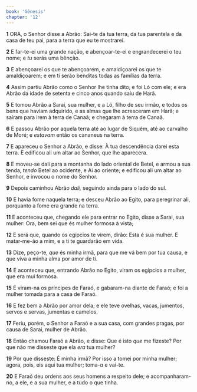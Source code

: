 ```yaml
---
book: 'Gênesis'
chapter: '12'
---
```


**1** ORA, o Senhor disse a Abrão: Sai-te da tua terra, da tua parentela e da casa de teu pai, para a terra que eu te mostrarei.

**2** E far-te-ei uma grande nação, e abençoar-te-ei e engrandecerei o teu nome; e _tu_ serás uma bênção.

**3** E abençoarei os que te abençoarem, e amaldiçoarei os que te amaldiçoarem; e em ti serão benditas todas as famílias da terra.

**4** Assim partiu Abrão como o Senhor lhe tinha dito, e foi Ló com ele; e era Abrão da idade de setenta e cinco anos quando saiu de Harã.

**5** E tomou Abrão a Sarai, sua mulher, e a Ló, filho de seu irmão, e todos os bens que haviam adquirido, e as almas que lhe acresceram em Harã; e saíram para irem à terra de Canaã; e chegaram à terra de Canaã.

**6** E passou Abrão por aquela terra até ao lugar de Siquém, até ao carvalho de Moré; e _estavam_ então os cananeus na terra.

**7** E apareceu o Senhor a Abrão, e disse: À tua descendência darei esta terra. E edificou ali um altar ao Senhor, que lhe aparecera.

**8** E moveu-se dali para a montanha do lado oriental de Betel, e armou a sua tenda, _tendo_ Betel ao ocidente, e Ai ao oriente; e edificou ali um altar ao Senhor, e invocou o nome do Senhor.

**9** Depois caminhou Abrão _dali,_ seguindo ainda para o lado do sul.

**10** E havia fome naquela terra; e desceu Abrão ao Egito, para peregrinar ali, porquanto a fome era grande na terra.

**11** E aconteceu que, chegando ele para entrar no Egito, disse a Sarai, sua mulher: Ora, bem sei que és mulher formosa à vista;

**12** E será que, quando os egípcios te virem, dirão: Esta é sua mulher. E matar-me-ão a mim, e a ti te guardarão em vida.

**13** Dize, peço-te, _que_ és minha irmã, para que me vá bem por tua causa, e que viva a minha alma por amor de ti.

**14** E aconteceu que, entrando Abrão no Egito, viram os egípcios a mulher, que era mui formosa.

**15** E viram-na os príncipes de Faraó, e gabaram-na diante de Faraó; e foi a mulher tomada para a casa de Faraó.

**16** E fez bem a Abrão por amor dela; e ele teve ovelhas, vacas, jumentos, servos e servas, jumentas e camelos.

**17** Feriu, porém, o Senhor a Faraó e a sua casa, com grandes pragas, por causa de Sarai, mulher de Abrão.

**18** Então chamou Faraó a Abrão, e disse: Que é isto _que_ me fizeste? Por que não me disseste que ela _era_ tua mulher?

**19** Por que disseste: É minha irmã? Por isso a tomei por minha mulher; agora, pois, eis aqui tua mulher; toma-_a_ e vai-te.

**20** E Faraó deu ordens aos seus homens a respeito dele; e acompanharam-no, a ele, e a sua mulher, e a tudo o que tinha.
